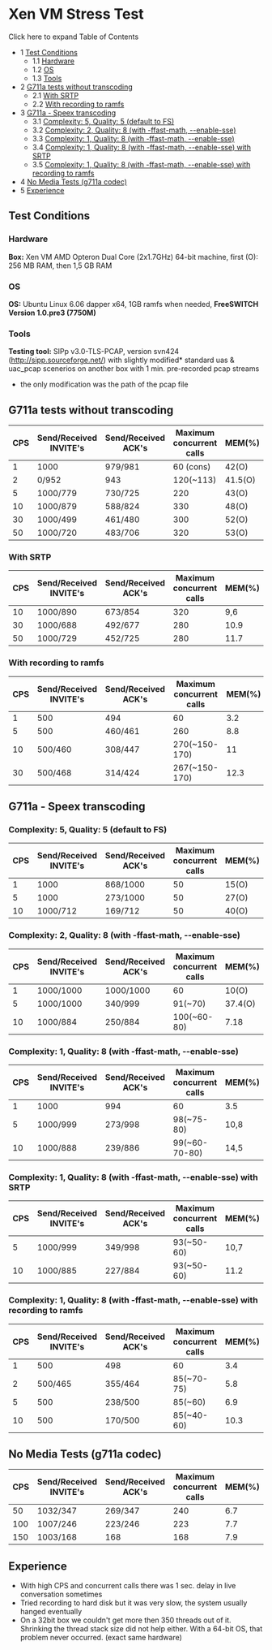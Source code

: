 
# Xen VM Stress Test 

 

Click here to expand Table of Contents

* 1 [Test Conditions](#test-conditions)  
   * 1.1 [Hardware](#hardware)  
   * 1.2 [OS](#os)  
   * 1.3 [Tools](#tools)
* 2 [G711a tests without transcoding](#g711a-tests-without-transcoding)  
   * 2.1 [With SRTP](#with-srtp)  
   * 2.2 [With recording to ramfs](#with-recording-to-ramfs)
* 3 [G711a - Speex transcoding](#g711a---speex-transcoding)  
   * 3.1 [Complexity: 5, Quality: 5 (default to FS)](#complexity-5-quality-5-default-to-fs)  
   * 3.2 [Complexity: 2, Quality: 8 (with -ffast-math, --enable-sse)](#complexity-2-quality-8-with--ffast-math---enable-sse)  
   * 3.3 [Complexity: 1, Quality: 8 (with -ffast-math, --enable-sse)](#complexity-2-quality-8-with--ffast-math---enable-sse)  
   * 3.4 [Complexity: 1, Quality: 8 (with -ffast-math, --enable-sse) with SRTP](#complexity-1-quality-8-with--ffast-math---enable-sse-with-srtp)  
   * 3.5 [Complexity: 1, Quality: 8 (with -ffast-math, --enable-sse) with recording to ramfs](#complexity-1-quality-8-with--ffast-math---enable-sse-with-recording-to-ramfs)
* 4 [No Media Tests (g711a codec)](#no-media-tests-g711a-codec)
* 5 [Experience](#experience)

## Test Conditions

### Hardware

**Box:** Xen VM AMD Opteron Dual Core (2x1.7GHz) 64-bit machine, first (O): 256 MB RAM, then 1,5 GB RAM 

### OS

**OS:** Ubuntu Linux 6.06 dapper x64, 1GB ramfs when needed, **FreeSWITCH Version 1.0.pre3 (7750M)** 

### Tools

**Testing tool:** SIPp v3.0-TLS-PCAP, version svn424 (<http://sipp.sourceforge.net/>) with slightly modified\* standard uas & uac\_pcap scenerios on another box with 1 min. pre-recorded pcap streams

* the only modification was the path of the pcap file

## G711a tests without transcoding

| CPS | Send/Received INVITE's | Send/Received ACK's | Maximum concurrent calls | MEM(%)  | CPU(%) |
| --- | ---------------------- | ------------------- | ------------------------ | ------- | ------ |
| 1   | 1000                   | 979/981             | 60 (cons)                | 42(O)   | 15     |
| 2   | 0/952                  | 943                 | 120(\~113)               | 41.5(O) | 23     |
| 5   | 1000/779               | 730/725             | 220                      | 43(O)   | 68     |
| 10  | 1000/879               | 588/824             | 330                      | 48(O)   | 100    |
| 30  | 1000/499               | 461/480             | 300                      | 52(O)   | 136    |
| 50  | 1000/720               | 483/706             | 320                      | 53(O)   | 120    |

### With SRTP

| CPS | Send/Received INVITE's | Send/Received ACK's | Maximum concurrent calls | MEM(%) | CPU(%) |
| --- | ---------------------- | ------------------- | ------------------------ | ------ | ------ |
| 10  | 1000/890               | 673/854             | 320                      | 9,6    | 118    |
| 30  | 1000/688               | 492/677             | 280                      | 10.9   | 126    |
| 50  | 1000/729               | 452/725             | 280                      | 11.7   | 118    |

### With recording to ramfs

| CPS | Send/Received INVITE's | Send/Received ACK's | Maximum concurrent calls | MEM(%) | CPU(%) |
| --- | ---------------------- | ------------------- | ------------------------ | ------ | ------ |
| 1   | 500                    | 494                 | 60                       | 3.2    | 8.4    |
| 5   | 500                    | 460/461             | 260                      | 8.8    | 77,4   |
| 10  | 500/460                | 308/447             | 270(\~150-170)           | 11     | 94,3   |
| 30  | 500/468                | 314/424             | 267(\~150-170)           | 12.3   | 112.1  |

## G711a - Speex transcoding

### Complexity: 5, Quality: 5 (default to FS)

| CPS | Send/Received INVITE's | Send/Received ACK's | Maximum concurrent calls | MEM(%) | CPU(%) |
| --- | ---------------------- | ------------------- | ------------------------ | ------ | ------ |
| 1   | 1000                   | 868/1000            | 50                       | 15(O)  | 167    |
| 5   | 1000                   | 273/1000            | 50                       | 27(O)  | 167    |
| 10  | 1000/712               | 169/712             | 50                       | 40(O)  | 167    |

### Complexity: 2, Quality: 8 (with -ffast-math, --enable-sse)

| CPS | Send/Received INVITE's | Send/Received ACK's | Maximum concurrent calls | MEM(%)  | CPU(%) |
| --- | ---------------------- | ------------------- | ------------------------ | ------- | ------ |
| 1   | 1000/1000              | 1000/1000           | 60                       | 10(O)   | 49     |
| 5   | 1000/1000              | 340/999             | 91(\~70)                 | 37.4(O) | 157    |
| 10  | 1000/884               | 250/884             | 100(\~60-80)             | 7.18    | 154    |

### Complexity: 1, Quality: 8 (with -ffast-math, --enable-sse)

| CPS | Send/Received INVITE's | Send/Received ACK's | Maximum concurrent calls | MEM(%) | CPU(%) |
| --- | ---------------------- | ------------------- | ------------------------ | ------ | ------ |
| 1   | 1000                   | 994                 | 60                       | 3.5    | 33.2   |
| 5   | 1000/999               | 273/998             | 98(\~75-80)              | 10,8   | 147.5  |
| 10  | 1000/888               | 239/886             | 99(\~60-70-80)           | 14,5   | 117.6  |

### Complexity: 1, Quality: 8 (with -ffast-math, --enable-sse) with SRTP

| CPS | Send/Received INVITE's | Send/Received ACK's | Maximum concurrent calls | MEM(%) | CPU(%) |
| --- | ---------------------- | ------------------- | ------------------------ | ------ | ------ |
| 5   | 1000/999               | 349/998             | 93(\~50-60)              | 10,7   | 141    |
| 10  | 1000/885               | 227/884             | 93(\~50-60)              | 11.2   | 153    |

### Complexity: 1, Quality: 8 (with -ffast-math, --enable-sse) with recording to ramfs

| CPS | Send/Received INVITE's | Send/Received ACK's | Maximum concurrent calls | MEM(%) | CPU(%) |
| --- | ---------------------- | ------------------- | ------------------------ | ------ | ------ |
| 1   | 500                    | 498                 | 60                       | 3.4    | 54.8   |
| 2   | 500/465                | 355/464             | 85(\~70-75)              | 5.8    | 140.6  |
| 5   | 500                    | 238/500             | 85(\~60)                 | 6.9    | 154.2  |
| 10  | 500                    | 170/500             | 85(\~40-60)              | 10.3   | 157    |

## No Media Tests (g711a codec)

| CPS | Send/Received INVITE's | Send/Received ACK's | Maximum concurrent calls | MEM(%) | CPU(%) |
| --- | ---------------------- | ------------------- | ------------------------ | ------ | ------ |
| 50  | 1032/347               | 269/347             | 240                      | 6.7    | 47     |
| 100 | 1007/246               | 223/246             | 223                      | 7.7    | 54     |
| 150 | 1003/168               | 168                 | 168                      | 7.9    | 61     |

## Experience

* With high CPS and concurrent calls there was 1 sec. delay in live conversation sometimes
* Tried recording to hard disk but it was very slow, the system usually hanged eventually
* On a 32bit box we couldn't get more then 350 threads out of it. Shrinking the thread stack size did not help either. With a 64-bit OS, that problem never occurred. (exact same hardware)


